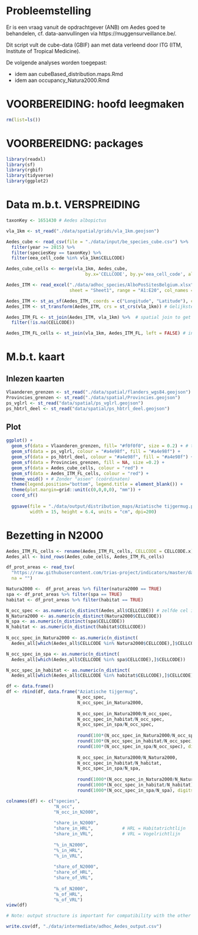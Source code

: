 # Probleemstelling

Er is een vraag vanuit de opdrachtgever (ANB) om Aedes goed te behandelen, cf. data-aanvullingen via https://muggensurveillance.be/.

Dit script vult de cube-data (GBIF) aan met data verleend door ITG (ITM, Institute of Tropical Medicine).

De volgende analyses worden toegepast:

- idem aan cubeBased_distribution.maps.Rmd
- idem aan occupancy_Natura2000.Rmd

# VOORBEREIDING: hoofd leegmaken

```r
rm(list=ls())
```

# VOORBEREIDNG: packages

```r
library(readxl)
library(sf)
library(rgbif)
library(tidyverse)
library(ggplot2)
```

# Data m.b.t. VERSPREIDING

```r
taxonKey <- 1651430 # Aedes albopictus
```

```r
vla_1km <- st_read("./data/spatial/grids/vla_1km.geojson")
```

```r
Aedes_cube <- read_csv(file = "./data/input/be_species_cube.csv") %>%
  filter(year >= 2015) %>% 
  filter(speciesKey == taxonKey) %>% 
  filter(eea_cell_code %in% vla_1km$CELLCODE)
```

```r
Aedes_cube_cells <- merge(vla_1km, Aedes_cube,
                              by.x='CELLCODE', by.y='eea_cell_code', all.y=TRUE)
```

```r
Aedes_ITM <- read_excel("./data/adhoc_species/AlboPosSitesBelgium.xlsx",
                        sheet = "Sheet1", range = "A1:E20", col_names = TRUE)
```

```r
Aedes_ITM <- st_as_sf(Aedes_ITM, coords = c("Longitude", "Latitude"), crs = "+proj=longlat +datum=WGS84")
Aedes_ITM <- st_transform(Aedes_ITM, crs = st_crs(vla_1km)) # Gelijkstellen van de crs

Aedes_ITM_FL <- st_join(Aedes_ITM, vla_1km) %>%  # spatial join to get intersection of points and polygons
  filter(!is.na(CELLCODE))

Aedes_ITM_FL_cells <- st_join(vla_1km, Aedes_ITM_FL, left = FALSE) # inner join
```

# M.b.t. kaart

## Inlezen kaarten

```r
Vlaanderen_grenzen <- st_read("./data/spatial/flanders_wgs84.geojson")
Provincies_grenzen <- st_read("./data/spatial/Provincies.geojson")
ps_vglrl <- st_read("data/spatial/ps_vglrl.geojson")
ps_hbtrl_deel <- st_read("data/spatial/ps_hbtrl_deel.geojson")
```

## Plot

```r
ggplot() +
  geom_sf(data = Vlaanderen_grenzen, fill= "#f0f0f0", size = 0.2) + # te activeren indien achterkleur grijs
  geom_sf(data = ps_vglrl, colour = "#a4e98f", fill = "#a4e98f") + 
  geom_sf(data = ps_hbtrl_deel, colour = "#a4e98f", fill = "#a4e98f") +
  geom_sf(data = Provincies_grenzen, fill = NA, size =0.2) +
  geom_sf(data = Aedes_cube_cells, colour = "red") +                      # GBIF data
  geom_sf(data = Aedes_ITM_FL_cells, colour = "red") +                    # ITM data
  theme_void() + # Zonder "assen" (coördinaten)
  theme(legend.position="bottom", legend.title = element_blank()) +
  theme(plot.margin=grid::unit(c(0,0,0,0), "mm")) +
  coord_sf()
  
  ggsave(file = "./data/output/distribution_maps/Aziatische tijgermug.png",
         width = 15, height = 6.4, units = "cm", dpi=200)
```

# Bezetting in N2000

```r
Aedes_ITM_FL_cells <- rename(Aedes_ITM_FL_cells, CELLCODE = CELLCODE.x) # ditch the .x in column name
Aedes_all <- bind_rows(Aedes_cube_cells, Aedes_ITM_FL_cells)
```

```r
df_prot_areas <- read_tsv(
  "https://raw.githubusercontent.com/trias-project/indicators/master/data/interim/intersect_EEA_ref_grid_protected_areas.tsv",
  na = "")

Natura2000 <-  df_prot_areas %>% filter(natura2000 == TRUE)
spa <- df_prot_areas %>% filter(spa == TRUE)
habitat <- df_prot_areas %>% filter(habitat == TRUE)

N_occ_spec <- as.numeric(n_distinct(Aedes_all$CELLCODE)) # zelfde cel in versch. datasets en jaren
N_Natura2000 <- as.numeric(n_distinct(Natura2000$CELLCODE))
N_spa <- as.numeric(n_distinct(spa$CELLCODE))
N_habitat <- as.numeric(n_distinct(habitat$CELLCODE))
  
N_occ_spec_in_Natura2000 <- as.numeric(n_distinct(
  Aedes_all[which(Aedes_all$CELLCODE %in% Natura2000$CELLCODE),]$CELLCODE))

N_occ_spec_in_spa <- as.numeric(n_distinct(
  Aedes_all[which(Aedes_all$CELLCODE %in% spa$CELLCODE),]$CELLCODE))

N_occ_spec_in_habitat <- as.numeric(n_distinct(
  Aedes_all[which(Aedes_all$CELLCODE %in% habitat$CELLCODE),]$CELLCODE))

df <- data.frame()                  
df <- rbind(df, data.frame("Aziatische tijgermug",
                           N_occ_spec,
                           N_occ_spec_in_Natura2000,
                           
                           N_occ_spec_in_Natura2000/N_occ_spec,
                           N_occ_spec_in_habitat/N_occ_spec,
                           N_occ_spec_in_spa/N_occ_spec,
                           
                           round(100*(N_occ_spec_in_Natura2000/N_occ_spec), digits = 1),  # Idem, as percent (%), for report
                           round(100*(N_occ_spec_in_habitat/N_occ_spec), digits = 1),     # Idem, as percent (%), for report
                           round(100*(N_occ_spec_in_spa/N_occ_spec), digits = 1),         # Idem, as percent (%), for report
                           
                           N_occ_spec_in_Natura2000/N_Natura2000,
                           N_occ_spec_in_habitat/N_habitat,
                           N_occ_spec_in_spa/N_spa,
                           
                           round(1000*(N_occ_spec_in_Natura2000/N_Natura2000), digits = 1), # Idem, as promille (‰), for report
                           round(1000*(N_occ_spec_in_habitat/N_habitat), digits = 1),       # Idem, as promille (‰), for report
                           round(1000*(N_occ_spec_in_spa/N_spa), digits = 1)))              # Idem, as promille (‰), for report

colnames(df) <- c("species",
                  "N_occ",
                  "N_occ_in_N2000",
                  
                  "share_in_N2000",
                  "share_in_HRL",           # HRL = Habitatrichtlijn
                  "share_in_VRL",           # VRL = Vogelrichtlijn
                  
                  "%_in_N2000",
                  "%_in_HRL",
                  "%_in_VRL",
                  
                  "share_of_N2000",
                  "share_of_HRL",
                  "share_of_VRL",
                  
                  "‰_of_N2000",
                  "‰_of_HRL",
                  "‰_of_VRL")
view(df)

# Note: output structure is important for compatibility with the other species

```

```r
write.csv(df, "./data/intermediate/adhoc_Aedes_output.csv")
```